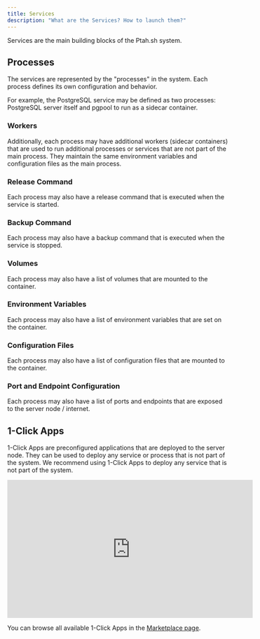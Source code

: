 ```yaml
---
title: Services
description: "What are the Services? How to launch them?"
---
```


Services are the main building blocks of the Ptah.sh system.

## Processes

The services are represented by the "processes" in the system. Each process defines its own configuration and behavior.

For example, the PostgreSQL service may be defined as two processes: PostgreSQL server itself and pgpool to run as a sidecar container.

### Workers

Additionally, each process may have additional workers (sidecar containers) that are used to run additional processes or services that are not part of the main process. They maintain the same environment variables and configuration files as the main process.

### Release Command

Each process may also have a release command that is executed when the service is started.

### Backup Command

Each process may also have a backup command that is executed when the service is stopped.

### Volumes

Each process may also have a list of volumes that are mounted to the container.

### Environment Variables

Each process may also have a list of environment variables that are set on the container.

### Configuration Files

Each process may also have a list of configuration files that are mounted to the container.

### Port and Endpoint Configuration

Each process may also have a list of ports and endpoints that are exposed to the server node / internet.

## 1-Click Apps

1-Click Apps are preconfigured applications that are deployed to the server node. They can be used to deploy any service or process that is not part of the system. We recommend using 1-Click Apps to deploy any service that is not part of the system.

<iframe style="width: 560px; height: 315px;" width="560" height="315" src="https://www.youtube.com/embed/2u-o20JsX1Q?si=NRwWmel9ZwlQAVRI" title="YouTube video player" frameborder="0" allow="accelerometer; autoplay; clipboard-write; encrypted-media; gyroscope; picture-in-picture; web-share" referrerpolicy="strict-origin-when-cross-origin" allowfullscreen></iframe>

You can browse all available 1-Click Apps in the [Marketplace page](/marketplace/).

